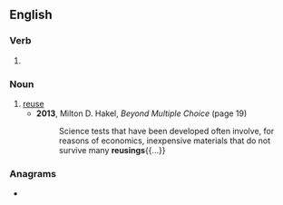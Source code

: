 {{also|re-using}}
==English==

===Verb===
{{head|en|present participle}}

# {{present participle of|reuse|lang=en|nocat=1}}

===Noun===
{{en-noun}}

# [[reuse]]
#* '''2013''', Milton D. Hakel, ''Beyond Multiple Choice'' (page 19)
#*: Science tests that have been developed often involve, for reasons of economics, inexpensive materials that do not survive many '''reusings'''{{...}}

===Anagrams===
* {{anagrams|en|Giresun|Guerins|resuing|rugines}}